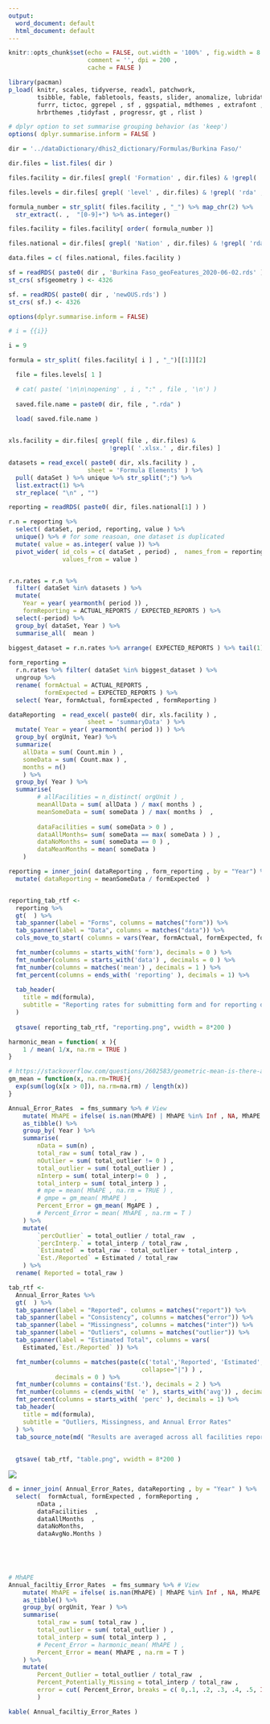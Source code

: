```yaml
---
output:
  word_document: default
  html_document: default
---
```


```r
knitr::opts_chunk$set(echo = FALSE, out.width = '100%' , fig.width = 8 ,
                      comment = '', dpi = 200 ,
                      cache = FALSE )
```


<!-- Libraries and functions -->
```r
library(pacman)
p_load( knitr, scales, tidyverse, readxl, patchwork, 
        tsibble, fable, fabletools, feasts, slider, anomalize, lubridate ,
        furrr, tictoc, ggrepel , sf , ggspatial, mdthemes , extrafont ,
        hrbrthemes ,tidyfast , progressr, gt , rlist )

# dplyr option to set summarise grouping behavior (as 'keep')
options( dplyr.summarise.inform = FALSE )
```


<!-- Data files -->
```r
dir = '../dataDictionary/dhis2_dictionary/Formulas/Burkina Faso/'

dir.files = list.files( dir )

files.facility = dir.files[ grepl( 'Formation' , dir.files) & !grepl( 'rda' , dir.files) ]

files.levels = dir.files[ grepl( 'level' , dir.files) & !grepl( 'rda' , dir.files) ]

formula_number = str_split( files.facility , "_") %>% map_chr(2) %>%
  str_extract(. ,  "[0-9]+") %>% as.integer()

files.facility = files.facility[ order( formula_number )]

files.national = dir.files[ grepl( 'Nation' , dir.files) & !grepl( 'rda' , dir.files)  ]

data.files = c( files.national, files.facility ) 

sf = readRDS( paste0( dir , 'Burkina Faso_geoFeatures_2020-06-02.rds' ))
st_crs( sf$geometry ) <- 4326

sf. = readRDS( paste0( dir , 'newOUS.rds') )
st_crs( sf.) <- 4326
```

```r

options(dplyr.summarise.inform = FALSE)

# i = {{i}}

i = 9

formula = str_split( files.facility[ i ] , "_")[[1]][2]

```

<!-- `r formula`  -->

```r
  
  file = files.levels[ 1 ] 

  # cat( paste( '\n\n\nopening' , i , ":" , file , '\n') )
  
  saved.file.name = paste0( dir, file , ".rda" ) 

  load( saved.file.name )
 

```

<!-- reporting rates... -->

```r

xls.facility = dir.files[ grepl( file , dir.files) & 
                            !grepl( '.xlsx.' , dir.files) ]

datasets = read_excel( paste0( dir, xls.facility ) , 
                      sheet = 'Formula Elements' ) %>%
  pull( dataSet ) %>% unique %>% str_split(";") %>% 
  list.extract(1) %>%
  str_replace( "\n" , "")

reporting = readRDS( paste0( dir, files.national[1] ) ) 

r.n = reporting %>%
  select( dataSet, period, reporting, value ) %>%
  unique() %>% # for some reasoan, one dataset is duplicated
  mutate( value = as.integer( value )) %>%
  pivot_wider( id_cols = c( dataSet , period) ,  names_from = reporting, 
               values_from = value ) 


r.n.rates = r.n %>% 
  filter( dataSet %in% datasets ) %>%
  mutate(
    Year = year( yearmonth( period )) ,
    formReporting = ACTUAL_REPORTS / EXPECTED_REPORTS ) %>%
  select(-period) %>%
  group_by( dataSet, Year ) %>% 
  summarise_all(  mean ) 
  
biggest_dataset = r.n.rates %>% arrange( EXPECTED_REPORTS ) %>% tail(1) %>% pull(dataSet)

form_reporting = 
  r.n.rates %>% filter( dataSet %in% biggest_dataset ) %>% 
  ungroup %>%
  rename( formActual = ACTUAL_REPORTS ,
          formExpected = EXPECTED_REPORTS ) %>%
  select( Year, formActual, formExpected , formReporting )

```

<!-- count data -->
```r
dataReporting  = read_excel( paste0( dir, xls.facility ) , 
                      sheet = 'summaryData' ) %>%
  mutate( Year = year( yearmonth( period )) ) %>%
  group_by( orgUnit, Year) %>%
  summarize( 
    allData = sum( Count.min ) ,
    someData = sum( Count.max ) ,
    months = n()
    ) %>% 
  group_by( Year ) %>%
  summarise(
        # allFacilities = n_distinct( orgUnit ) ,
        meanAllData = sum( allData ) / max( months ) , 
        meanSomeData = sum( someData ) / max( months )  , 
        
        dataFacilities = sum( someData > 0 ) ,
        dataAllMonths= sum( someData == max( someData ) ) ,
        dataNoMonths = sum( someData == 0 ) ,
        dataMeanMonths = mean( someData ) 
    )

```

```r

reporting = inner_join( dataReporting , form_reporting , by = "Year") %>%
  mutate( dataReporting = meanSomeData / formExpected  )


reporting_tab_rtf <- 
  reporting %>%
  gt(  ) %>%
  tab_spanner(label = "Forms", columns = matches("form")) %>%
  tab_spanner(label = "Data", columns = matches("data")) %>%
  cols_move_to_start( columns = vars(Year, formActual, formExpected, formReporting )) %>%

  fmt_number(columns = starts_with('form'), decimals = 0 ) %>%
  fmt_number(columns = starts_with('data') , decimals = 0 ) %>%
  fmt_number(columns = matches('mean') , decimals = 1 ) %>%
  fmt_percent(columns = ends_with( 'reporting' ), decimals = 1) %>%
  
  tab_header(
    title = md(formula),
    subtitle = "Reporting rates for submitting form and for reporting data in the form"
  ) 
  
  gtsave( reporting_tab_rtf, "reporting.png", vwidth = 8*200 )
```



```r
harmonic_mean = function( x ){
    1 / mean( 1/x, na.rm = TRUE )
}

# https://stackoverflow.com/questions/2602583/geometric-mean-is-there-a-built-in
gm_mean = function(x, na.rm=TRUE){
  exp(sum(log(x[x > 0]), na.rm=na.rm) / length(x))
}

```

```r

Annual_Error_Rates  = fms_summary %>% # View
    mutate( MhAPE = ifelse( is.nan(MhAPE) | MhAPE %in% Inf , NA, MhAPE ) ) %>% 
    as_tibble() %>%
    group_by( Year ) %>%
    summarise( 
        nData = sum(n) ,
        total_raw = sum( total_raw ) , 
        nOutlier = sum( total_outlier != 0 ) ,
        total_outlier = sum( total_outlier ) , 
        nInterp = sum( total_interp!= 0  ) ,
        total_interp = sum( total_interp ) , 
        # mpe = mean( MhAPE , na.rm = TRUE ) ,
        # gmpe = gm_mean( MhAPE )  ,
        Percent_Error = gm_mean( MgAPE ) ,
        # Percent_Error = mean( MhAPE , na.rm = T )
    ) %>%
    mutate( 
        `percOutlier` = total_outlier / total_raw  ,
        `percInterp.` = total_interp / total_raw ,
        `Estimated` = total_raw - total_outlier + total_interp ,
        `Est./Reported` = Estimated / total_raw
    ) %>%
  rename( Reported = total_raw )

tab_rtf <- 
  Annual_Error_Rates %>%
  gt(  ) %>%
  tab_spanner(label = "Reported", columns = matches("report")) %>%
  tab_spanner(label = "Consistency", columns = matches("error")) %>%
  tab_spanner(label = "Missingness", columns = matches("inter")) %>%
  tab_spanner(label = "Outliers", columns = matches("outlier")) %>%
  tab_spanner(label = "Estimated Total", columns = vars(
    Estimated,`Est./Reported` )) %>%

  fmt_number(columns = matches(paste(c('total','Reported', 'Estimated','n') ,
                                     collapse="|") ) ,
             decimals = 0 ) %>%
  fmt_number(columns = contains('Est.'), decimals = 2 ) %>%
  fmt_number(columns = c(ends_with( 'e' ), starts_with('avg')) , decimals = 1 ) %>%
  fmt_percent(columns = starts_with( 'perc' ), decimals = 1) %>%
  tab_header(
    title = md(formula),
    subtitle = "Outliers, Missingness, and Annual Error Rates"
  ) %>%
  tab_source_note(md( "Results are averaged across all facilities reporting.")) 
  
  
  gtsave( tab_rtf, "table.png", vwidth = 8*200 )

```

![](table.png)


```r

d = inner_join( Annual_Error_Rates, dataReporting , by = "Year" ) %>%
  select(  formActual, formExpected , formReporting ,
        nData ,
        dataFacilities  ,
        dataAllMonths  ,
        dataNoMonths,
        dataAvgNo.Months ) 


  
  
```

<!-- ![](reporting.png) -->

```r

# MhAPE
Annual_faciltiy_Error_Rates  = fms_summary %>% # View
    mutate( MhAPE = ifelse( is.nan(MhAPE) | MhAPE %in% Inf , NA, MhAPE ) ) %>% 
    as_tibble() %>%
    group_by( orgUnit, Year ) %>%
    summarise( 
        total_raw = sum( total_raw ) , 
        total_outlier = sum( total_outlier ) , 
        total_interp = sum( total_interp ) , 
        # Pecent_Error = harmonic_mean( MhAPE ) ,
        Percent_Error = mean( MhAPE , na.rm = T )
    ) %>%
    mutate( 
        Percent_Outlier = total_outlier / total_raw  ,
        Percent_Potentially_Missing = total_interp / total_raw ,
        error = cut( Percent_Error, breaks = c( 0,.1, .2, .3, .4, .5, Inf ) )
        )

kable( Annual_faciltiy_Error_Rates )

```

